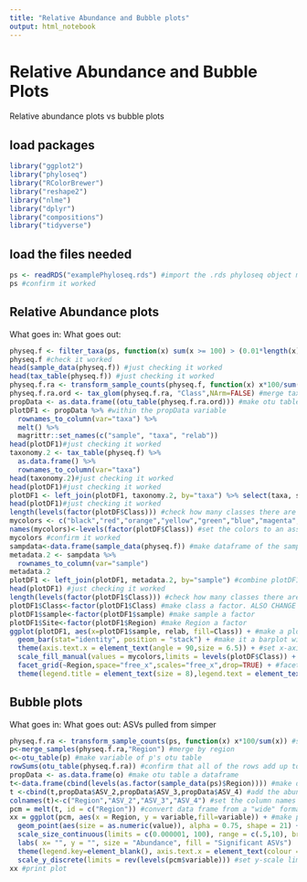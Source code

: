 ```yaml
---
title: "Relative Abundance and Bubble plots"
output: html_notebook
---
```


# Relative Abundance and Bubble Plots
Relative abundance plots vs bubble plots

## load packages
```r
library("ggplot2")
library("phyloseq")
library("RColorBrewer")
library("reshape2")
library("nlme")
library("dplyr")
library("compositions")
library("tidyverse")
```

## load the files needed
```r
ps <- readRDS("examplePhyloseq.rds") #import the .rds phyloseq object made in the intro to phyloseq notebook
ps #confirm it worked
```

## Relative Abundance plots
What goes in:
What goes out:
```r
physeq.f <- filter_taxa(ps, function(x) sum(x >= 100) > (0.01*length(x)), prune = TRUE) #filter out super small numbers
physeq.f #check it worked
head(sample_data(physeq.f)) #just checking it worked
head(tax_table(physeq.f)) #just checking it worked
physeq.f.ra <- transform_sample_counts(physeq.f, function(x) x*100/sum(x)) #transform data from raw abundance to relative abundance
physeq.f.ra.ord <- tax_glom(physeq.f.ra, "Class",NArm=FALSE) #merge taxa on the class level, so that there's only 1 value for each Class CHANGE HERE IF YOU WANT A DIFFERENT TAXONOMIC LEVEL
propData <- as.data.frame((otu_table(physeq.f.ra.ord))) #make otu table a dataframe
plotDF1 <- propData %>% #within the propData variable
  rownames_to_column(var="taxa") %>% 
  melt() %>% 
  magrittr::set_names(c("sample", "taxa", "relab"))
head(plotDF1)#just checking it worked
taxonomy.2 <- tax_table(physeq.f) %>%
  as.data.frame() %>%
  rownames_to_column(var="taxa")
head(taxonomy.2)#just checking it worked
head(plotDF1)#just checking it worked
plotDF1 <- left_join(plotDF1, taxonomy.2, by="taxa") %>% select(taxa, sample, relab, Class) #combine dataframes merging by taxa, with the columns listed in select. ALSO CHANGE CLASS HERE IF YOU WANT A DIFFERENT TAXONOMIC RANK
head(plotDF1)#just checking it worked
length(levels(factor(plotDF$Class))) #check how many classes there are
mycolors <- c("black","red","orange","yellow","green","blue","magenta","darkorchid4") #make a list of colors the same length as the number of classes
names(mycolors)<-levels(factor(plotDF$Class)) #set the colors to an associated taxonomic rank. ALSO CHANGE CLASS HERE IF YOU WANT A DIFFERENT TAXONOMIC RANK
mycolors #confirm it worked
sampdata<-data.frame(sample_data(physeq.f)) #make dataframe of the sample data
metadata.2 <- sampdata %>%
  rownames_to_column(var="sample")
metadata.2
plotDF1 <- left_join(plotDF1, metadata.2, by="sample") #combine plotDF1 and metadata.2 by sample name
head(plotDF1) #just checking it worked
length(levels(factor(plotDF1$Class))) #check how many classes there are. ALSO CHANGE CLASS HERE IF YOU WANT A DIFFERENT TAXONOMIC RANK
plotDF1$Class<-factor(plotDF1$Class) #make class a factor. ALSO CHANGE CLASS HERE IF YOU WANT A DIFFERENT TAXONOMIC RANK
plotDF1$sample<-factor(plotDF1$sample) #make sample a factor
plotDF1$Site<-factor(plotDF1$Region) #make Region a factor
ggplot(plotDF1, aes(x=plotDF1$sample, relab, fill=Class)) + #make a plot with genotype/sample name on the x-axis, relative abundance on the y-axis, and color filled by Class. ALSO CHANGE CLASS HERE IF YOU WANT A DIFFERENT TAXONOMIC RANK
  geom_bar(stat="identity", position = "stack") + #make it a barplot with classes stacked on top of each other
  theme(axis.text.x = element_text(angle = 90,size = 6.5)) + #set x-axis labels to be oriented vertically, and set the size of the text to 10
  scale_fill_manual(values = mycolors,limits = levels(plotDF$Class)) + #set the colors being filled in by class to the mycolors variable made earlier
  facet_grid(~Region,space="free_x",scales="free_x",drop=TRUE) + #facet wrap (separate out) by Region
  theme(legend.title = element_text(size = 8),legend.text = element_text(size = 6),legend.position = "bottom") #set legent title size to 8 and legend text size to 6
```


## Bubble plots
What goes in:
What goes out:
ASVs pulled from simper
```r
physeq.f.ra <- transform_sample_counts(ps, function(x) x*100/sum(x)) #switch to relative abundance from raw abundance
p<-merge_samples(physeq.f.ra,"Region") #merge by region
o<-otu_table(p) #make variable of p's otu table
rowSums(otu_table(physeq.f.ra)) #confirm that all of the rows add up to 100 (this makes sure that the data is actually in relative abundance format)
propData <- as.data.frame(o) #make otu table a dataframe
t<-data.frame(cbind(levels(as.factor(sample_data(ps)$Region)))) #make dataframe with region
t <-cbind(t,propData$ASV_2,propData$ASV_3,propData$ASV_4) #add the abundance data of the 3 ASVs from the simper to the dataframe 
colnames(t)<-c("Region","ASV_2","ASV_3","ASV_4") #set the column names
pcm = melt(t, id = c("Region")) #convert data frame from a "wide" format to a "long" format
xx = ggplot(pcm, aes(x = Region, y = variable,fill=variable)) + #make plot with Region as the x-axis, the significant ASVs as the y-axis, and color filled by the significant ASVs
  geom_point(aes(size = as.numeric(value)), alpha = 0.75, shape = 21) +  #make bubble plot format where the size of the bubble is the relative abundance
  scale_size_continuous(limits = c(0.000001, 100), range = c(.5,10), breaks = c(1,25,50,75)) + #set bubble size scaling
  labs( x= "", y = "", size = "Abundance", fill = "Significant ASVs")  + #set labels for size legend and color legend
  theme(legend.key=element_blank(), axis.text.x = element_text(colour = "black", size = 12, face = "bold", angle = 90, vjust = 0.3, hjust = 1), axis.text.y = element_text(colour = "black", face = "bold", size = 11), legend.text = element_text(size = 10, face ="bold", colour ="black"), legend.title = element_text(size = 12, face = "bold"), panel.background = element_blank(), panel.border = element_rect(colour = "black", fill = NA, size = 1.2), legend.position = "right") + #set various text sizes and colors, as well as legend position
  scale_y_discrete(limits = rev(levels(pcm$variable))) #set y-scale limits to significant ASVs
xx #print plot
```

